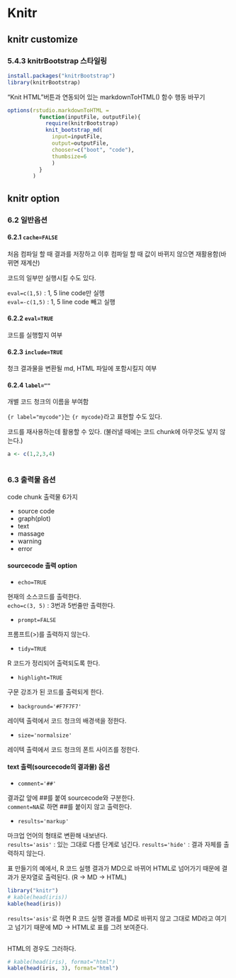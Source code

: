 Knitr
====================================================

knitr customize
----------------------------------------------------

### 5.4.3 knitrBootstrap 스타일링

```r
install.packages("knitrBootstrap")
library(knitrBootstrap)
```

"Knit HTML"버튼과 연동되어 있는  markdownToHTML() 함수 행동 바꾸기
```r
options(rstudio.markdownToHTML = 
          function(inputFile, outputFile){
            require(knitrBootstrap)
            knit_bootstrap_md(
              input=inputFile,
              output=outputFile,
              chooser=c("boot", "code"),
              thumbsize=6
              )
          }
        )
```


knitr option
----------------------------------------------------

### 6.2 일반옵션

#### 6.2.1 `cache=FALSE`

처음 컴파일 할 때 결과를 저장하고 이후 컴파일 할 때 값이 바뀌지 않으면 재활용함(바뀌면 재계산)

코드의 일부만 실행시킬 수도 있다.

`eval=c(1,5)` : 1, 5 line code만 실행  
`eval=-c(1,5)` : 1, 5 line code 빼고 실행

#### 6.2.2 `eval=TRUE`

코드를 실행할지 여부

#### 6.2.3 `include=TRUE`

청크 결과물을 변환될 md, HTML 파일에 포함시킬지 여부

#### 6.2.4 `label=""`

개별 코드 청크의 이름을 부여함

`{r label="mycode"}`는 `{r mycode}`라고 표현할 수도 있다.

코드를 재사용하는데 활용할 수 있다. (불러낼 때에는 코드 chunk에 아무것도 넣지 않는다.)

```r
a <- c(1,2,3,4)
```

```r
```

### 6.3 출력물 옵션

code chunk 출력물 6가지

- source code
- graph(plot)
- text
- massage
- warning
- error

#### sourcecode 출력 option 

* `echo=TRUE`

현재의 소스코드를 출력한다.  
`echo=c(3, 5)` : 3번과 5번줄만 출력한다. 

* `prompt=FALSE`

프롬프트(>)를 출력하지 않는다.

* `tidy=TRUE`

R 코드가 정리되어 출력되도록 한다.

* `highlight=TRUE`

구문 강조가 된 코드를 출력되게 한다.

* `background='#F7F7F7'`

레이텍 출력에서 코드 청크의 배경색을 정한다.

* `size='normalsize'`

레이텍 출력에서 코드 청크의 폰트 사이즈를 정한다. 

#### text 출력(sourcecode의 결과물) 옵션

* `comment='##'`

결과값 앞에 ##를 붙여 sourcecode와 구분한다.  
`comment=NA`로 하면 ##를 붙이지 않고 출력한다. 

* `results='markup'`

마크업 언어의 형태로 변환해 내보낸다.  
`results='asis'` : 있는 그대로 다름 단계로 넘긴다.
`results='hide'` : 결과 자체를 출력하지 않는다.

표 만들기의 예에서, R 코드 실행 결과가 MD으로 바뀌어 HTML로 넘어가기 때문에 결과가 문자열로 출력된다. (R -> MD -> HTML)

```r
library("knitr")
# kable(head(iris))
kable(head(iris))
```

`results='asis'`로 하면 R 코드 실행 결과를 MD로 바뀌지 않고 그대로 MD라고 여기고 넘기기 때문에 MD -> HTML로 표를 그려 보여준다.

```r
```

HTML의 경우도 그러하다. 

```r
# kable(head(iris), format="html")
kable(head(iris, 3), format="html")
```

```r
```